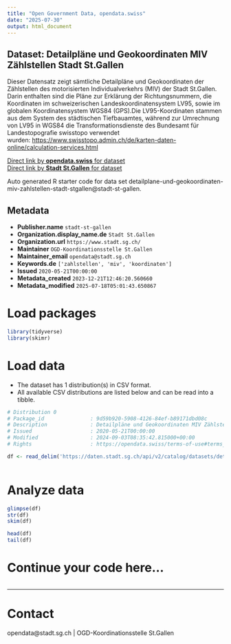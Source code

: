```yaml
---
title: "Open Government Data, opendata.swiss"
date: "2025-07-30"
output: html_document
---
```


## Dataset: Detailpläne und Geokoordinaten MIV Zählstellen Stadt St.Gallen

Dieser Datensatz zeigt sämtliche Detailpläne und Geokoordinaten der Zählstellen des motorisierten Individualverkehrs (MIV) der Stadt St.Gallen. Darin enthalten sind die Pläne zur Erklärung der Richtungsnummern, die Koordinaten im schweizerischen Landeskoordinatensystem LV95, sowie im globalen Koordinatensystem WGS84 (GPS).Die LV95-Koordinaten stammen aus dem System des städtischen Tiefbauamtes, während zur Umrechnung von LV95 in WGS84 die Transformationsdienste des Bundesamt für Landestopografie swisstopo verwendet wurden: [https://www.swisstopo.admin.ch/de/karten-daten-online/calculation-services.html](https://www.swisstopo.admin.ch/de/karten-daten-online/calculation-services.html)

[Direct link by **opendata.swiss** for dataset](https://opendata.swiss/de/dataset/detailplane-und-geokoordinaten-miv-zahlstellen-stadt-st-gallen)<br>
[Direct link by **Stadt St.Gallen** for dataset](https://daten.stadt.sg.ch/explore/dataset/detailplane-und-geokoordinaten-miv-zahlstellen-stadt-stgallen/)

Auto generated R starter code for data set detailplane-und-geokoordinaten-miv-zahlstellen-stadt-stgallen@stadt-st-gallen.

## Metadata

- **Publisher.name** `stadt-st-gallen`
- **Organization.display_name.de** `Stadt St.Gallen`
- **Organization.url** `https://www.stadt.sg.ch/`
- **Maintainer** `OGD-Koordinationsstelle St.Gallen`
- **Maintainer_email** `opendata@stadt.sg.ch`
- **Keywords.de** `['zahlstellen', 'miv', 'koordinaten']`
- **Issued** `2020-05-21T00:00:00`
- **Metadata_created** `2023-12-21T12:46:20.560660`
- **Metadata_modified** `2025-07-18T05:01:43.650867`


# Load packages

```r

library(tidyverse)
library(skimr)

```

# Load data

-   The dataset has 1 distribution(s) in CSV format.
-   All available CSV distributions are listed below and can be read into a tibble.

```r

# Distribution 0
# Package_id               : 9d59b920-5908-4126-84ef-b89171dbd08c
# Description              : Detailpläne und Geokoordinaten MIV Zählstellen Stadt St.Gallen (csv)
# Issued                   : 2020-05-21T00:00:00
# Modified                 : 2024-09-03T08:35:42.815000+00:00
# Rights                   : https://opendata.swiss/terms-of-use#terms_by

df <- read_delim('https://daten.stadt.sg.ch/api/v2/catalog/datasets/detailplane-und-geokoordinaten-miv-zahlstellen-stadt-stgallen/exports/csv?use_labels=true')



```

# Analyze data

```r

glimpse(df)
str(df)
skim(df)

head(df)
tail(df)

```

# Continue your code here...

```r

```

------------------------------------------------------------------------

# Contact

opendata@stadt.sg.ch | OGD-Koordinationsstelle St.Gallen
